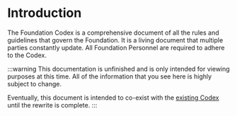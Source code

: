 # Introduction

The Foundation Codex is a comprehensive document of all the rules and guidelines that govern the Foundation. It is a living document that multiple parties constantly update. All Foundation Personnel are required to adhere to the Codex.

:::warning
This documentation is unfinished and is only intended for viewing purposes at this time. All of the information that you see here is highly subject to change.

Eventually, this document is intended to co-exist with the [existing Codex](https://trello.com/b/rLF5ZT9N/foundation-codex) until the rewrite is complete.
:::
